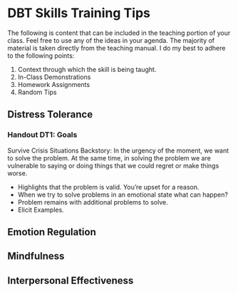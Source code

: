 # DBT Skills Training Tips

The following is content that can be included in the teaching portion of your class.  Feel free to use any of the ideas in your agenda.  The majority of material is taken directly from the teaching manual.  I do my best to adhere to the following points:

1.	Context through which the skill is being taught.
2.	In-Class Demonstrations
3.	Homework Assignments 
4.	Random Tips

## Distress Tolerance

### Handout DT1: Goals

Survive Crisis Situations 
Backstory: In the urgency of the moment, we want to solve the problem. At the same time, in solving the problem we are vulnerable to saying or doing things that we could regret or make things worse.

*	Highlights that the problem is valid. You’re upset for a reason.
*	When we try to solve problems in an emotional state what can happen?
*	Problem remains with additional problems to solve. 
*	Elicit Examples.


## Emotion Regulation

## Mindfulness

## Interpersonal Effectiveness

